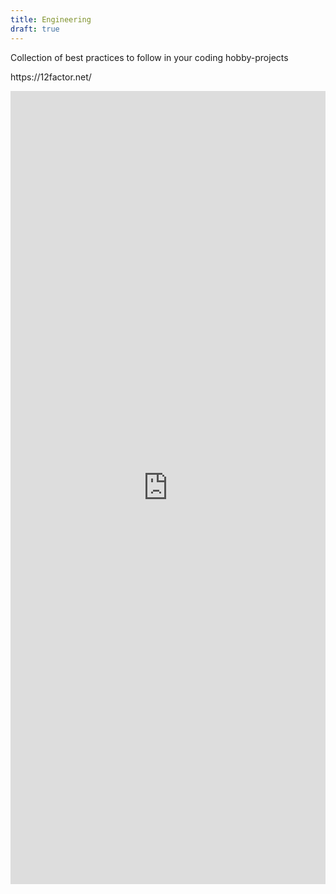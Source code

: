 ```yaml
---
title: Engineering
draft: true
---
```


Collection of best practices to follow in your coding hobby-projects

https://12factor.net/

```{=html}
<iframe src="https://embed.stackshare.io/stacks/embed/53a323c904002835d2048ea4fbc7ae?theme=light&layers=1,2,4,3" width="100%" height="1269" data-embed-code="53a323c904002835d2048ea4fbc7ae" style="border-width: 0px; position: inherit;"></iframe>
```
